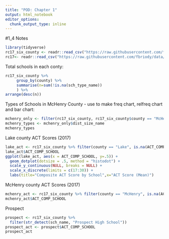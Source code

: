 ```yaml
---
title: "POD: Chapter 1"
output: html_notebook
editor_options: 
  chunk_output_type: inline
---
```


#1_4 Notes

```r
library(tidyverse)
rc17_six_county <- readr::read_csv("https://raw.githubusercontent.com/fbriody/data/master/ReportCard2017/rc17_six_county.csv")
rc17<- readr::read_csv("https://raw.githubusercontent.com/fbriody/data/master/ReportCard2017/rc17.csv")
```


Total schools in each conty:
```r
rc17_six_county %>% 
     group_by(county) %>% 
     summarise(n=sum(!is.na(sch_type_name))
     ) %>% 
arrange(desc(n))
```

Types of Schools in McHenry County - use to make freq chart, relfreq chart and bar chart:
```r
mchenry_only <- filter(rc17_six_county, rc17_six_county$county == "McHenry")
mchenry_types <- mchenry_only$dist_size_name
mchenry_types
```

Lake county ACT Scores (2017)
```r
lake_act <- rc17_six_county %>% filter(county == "Lake", is.na(ACT_COMP_SCHOOL) == FALSE )
lake_act$ACT_COMP_SCHOOL
ggplot(lake_act, aes(x = ACT_COMP_SCHOOL, y=.5)) +
  geom_dotplot(dotsize = .5, method = "histodot") +
  scale_y_continuous(NULL, breaks = NULL) + 
  scale_x_discrete(limits = c(17:30)) +
  labs(title="Composite ACT Score by School",x="ACT Score (Mean)")
```

McHenry county ACT Scores (2017)
```r
mchenry_act <- rc17_six_county %>% filter(county == "McHenry", is.na(ACT_COMP_SCHOOL) == FALSE )
mchenry_act$ACT_COMP_SCHOOL
```

Prospect
```r
prospect <- rc17_six_county %>% 
  filter(str_detect(sch_name, "Prospect High School"))
prospect_act <- prospect$ACT_COMP_SCHOOL
prospect_act
```

